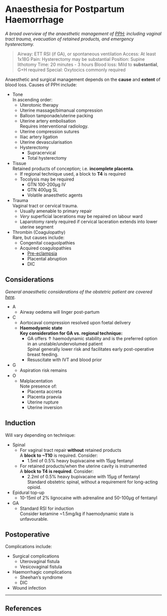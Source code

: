 # Anaesthesia for Postpartum Haemorrhage

*A broad overview of the anaesthetic management of [PPH](/disease/obs/pph.md); including vaginal tract trauma, evacuation of retained products, and emergency hysterectomy.*

>Airway: ETT RSI (if GA), or spontaneous ventilation
>Access: At least 1x18G
>Pain: Hysterectomy may be substantial
>Position: Supine lithotomy
>Time: 20 minutes - 3 hours
>Blood loss: Mild to **substantial**, G+H required
>Special: Oxytocics commonly required

Anaesthetic and surgical management depends on the **cause** and **extent** of blood loss. Causes of PPH include:

* Tone  
In ascending order:
	* Uterotonic therapy
	* Uterine massage/bimanual compression
	* Balloon tamponade/uterine packing
	* Uterine artery embolisation  
	Requires interventional radiology.
	* Uterine compression sutures
	* Iliac artery ligation
	* Uterine devascularisation
	* Hysterectomy
		* Supracervical
		* Total hysterectomy
* Tissue  
Retained products of conception; i.e. **incomplete placenta**.
	* If regional technique used, a block to **T4** is required
	* Tocolysis may be required
		* GTN 100-200μg IV
		* GTN 400μg SL
		* Volatile anaesthetic agents
* Trauma  
Vaginal tract or cervical trauma.
	* Usually amenable to primary repair
	* *Very* superficial lacerations may be repaired on labour ward
	* Laparotomy rarely required if cervical laceration extends into lower uterine segment
* Thrombin (Coagulopathy)  
Rare, but causes include:
	* Congenital coaguolpathies
	* Acquired coagulopathies  
		* [Pre-eclampsia](/disease/obs/htn.md)
		* Placental abruption
		* DIC

## Considerations

*General anaesthetic considerations of the obstetric patient are covered [here](/anaesthesia/obs/principles.md).*

* A
	* Airway oedema will linger post-partum
* C
	* Aortocaval compression resolved upon foetal delivery
	* **Haemodyamic state**  
	**Key consideration for GA vs. regional technique:**
		* GA offers ↑ haemodynamic stability and is the preferred option in an unstable/undervolumed patient  
		Spinal generally lower risk and facilitates early post-operative breast feeding.
		* Resuscitate with IVT and blood prior
* G
	* Aspiration risk remains
* O
	* Malplacentation  
	Note presence of:
		* Placenta accreta
		* Placenta praevia
		* Uterine rupture
		* Uterine inversion

## Induction

Will vary depending on technique:

* Spinal
	* For vaginal tract repair **without** retained products  
	A **block to ~T10** is required. Consider:
		* 1.5ml of 0.5% heavy bupivacaine with 15μg fentanyl
	* For retained products/when the uterine cavity is instrumented  
	A **block to T4 is required**. Consider:
		* 2.2ml of 0.5% heavy bupivacaine with 15μg of fentanyl  
		Standard obstetric spinal, without a requirement for long-acting opioid.
* Epidural top-up
	* 10-15ml of 2% lignocaine with adrenaline and 50-100μg of fentanyl
* GA
	* Standard RSI for induction  
	Consider ketamine ~1.5mg/kg if haemodynamic state is unfavourable.


## Postoperative

Complications include:

* Surgical complications
	* Uterovaginal fistula
	* Vesicovaginal fistula
* Haemorrhagic complications
	* Sheehan's syndrome
	* DIC
* Wound infection

---

## References

